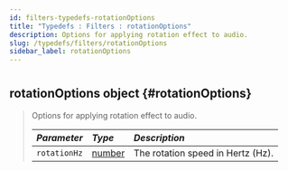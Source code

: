 ```yaml
---
id: filters-typedefs-rotationOptions
title: "Typedefs : Filters : rotationOptions"
description: Options for applying rotation effect to audio.
slug: /typedefs/filters/rotationOptions
sidebar_label: rotationOptions
---
```



#

## rotationOptions <span className="info badge">object</span> {#rotationOptions}

> Options for applying rotation effect to audio.
>
> | <i className="fa-solid fa-hashtag"/> Parameter | <i className="fa-solid fa-font"/> Type                                                            | <i className="fa-solid fa-list"/> Description |
> |:-----------------------------------------------|:--------------------------------------------------------------------------------------------------|:----------------------------------------------|
> | `rotationHz`                                   | [number](https://developer.mozilla.org/en-US/docs/Web/JavaScript/Reference/Global_Objects/Number) | The rotation speed in Hertz (Hz).             |